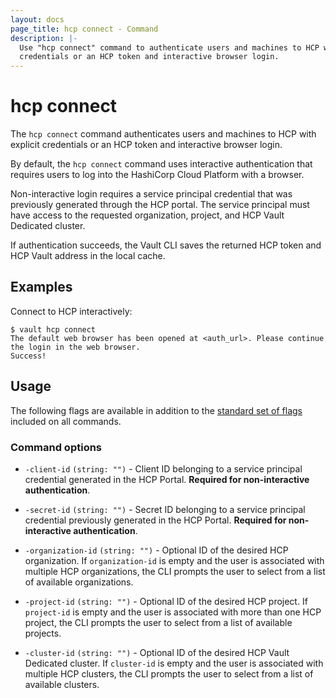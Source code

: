 ```yaml
---
layout: docs
page_title: hcp connect - Command
description: |-
  Use "hcp connect" command to authenticate users and machines to HCP with explicit
  credentials or an HCP token and interactive browser login.
---
```


# hcp connect

The `hcp connect` command authenticates users and machines to HCP with explicit
credentials or an HCP token and interactive browser login.

By default, the `hcp connect` command uses interactive authentication that requires
users to log into the HashiCorp Cloud Platform with a browser.

Non-interactive login requires a service principal credential that was
previously generated through the HCP portal. The service principal must have
access to the requested organization, project, and HCP Vault Dedicated cluster.

If authentication succeeds, the Vault CLI saves the returned HCP token and HCP
Vault address in the local cache.

## Examples

Connect to HCP interactively:

```shell-session
$ vault hcp connect
The default web browser has been opened at <auth_url>. Please continue the login in the web browser.
Success!
```

## Usage

The following flags are available in addition to the [standard set of
flags](/vault/docs/commands) included on all commands.

### Command options

- `-client-id` `(string: "")` - Client ID belonging to a service principal
credential generated in the HCP Portal. **Required for non-interactive
authentication**.

- `-secret-id` `(string: "")` - Secret ID belonging to a service principal
credential previously generated in the HCP Portal. **Required for
non-interactive authentication**.

- `-organization-id` `(string: "")` - Optional ID of the desired HCP
organization. If `organization-id` is empty and the user is associated with
multiple HCP organizations, the CLI prompts the user to select from a list
of available organizations.

- `-project-id` `(string: "")` - Optional ID of the desired HCP project. If
  `project-id` is empty and the user is associated with more than one HCP
   project, the CLI prompts the user to select from a list of available projects.

- `-cluster-id` `(string: "")` - Optional ID of the desired HCP Vault Dedicated cluster.
If `cluster-id` is empty and the user is associated with multiple HCP clusters,
the CLI prompts the user to select from a list of available clusters.
